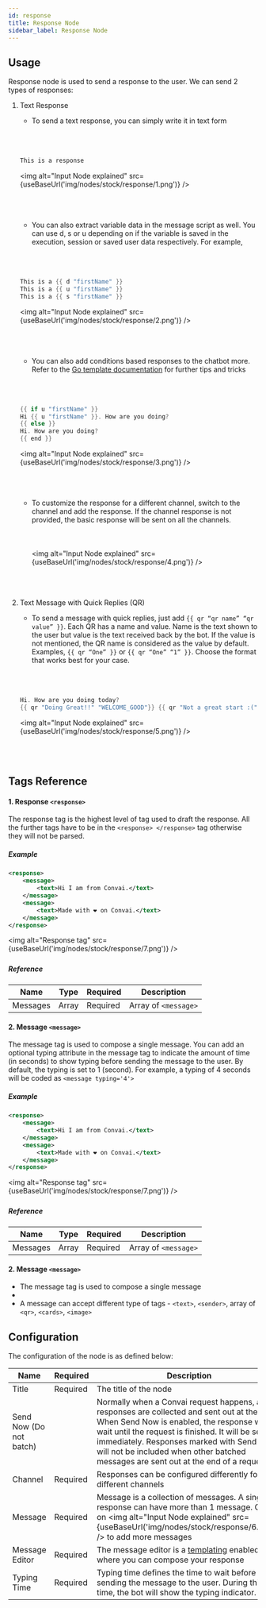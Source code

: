 ```yaml
---
id: response
title: Response Node
sidebar_label: Response Node
---
```



## Usage

Response node is used to send a response to the user. We can send 2 types of responses:

1. Text Response

    * To send a text response, you can simply write it in text form
    <br></br>
    <br></br>
    
    ```go
    This is a response
    ```
    <img alt="Input Node explained" src={useBaseUrl('img/nodes/stock/response/1.png')} />
    <br></br>
    <br></br>

    * You can also extract variable data in the message script as well. You can use d, s or u depending on if the variable is saved in the execution, session or saved user data respectively. For example,
    <br></br>
    <br></br>

    ```go
    This is a {{ d "firstName" }}
    This is a {{ u "firstName" }}
    This is a {{ s "firstName" }}
    ```
    <img alt="Input Node explained" src={useBaseUrl('img/nodes/stock/response/2.png')} />
    <br></br>
    <br></br>

    * You can also add conditions based responses to the chatbot more. Refer to the [Go template documentation](https://golang.org/pkg/text/template/) for further tips and tricks
    <br></br>
    <br></br>

    ```go
    {{ if u "firstName" }}
    Hi {{ u "firstName" }}. How are you doing?
    {{ else }}
    Hi. How are you doing?
    {{ end }}
    ```
    <img alt="Input Node explained" src={useBaseUrl('img/nodes/stock/response/3.png')} />
    <br></br>
    <br></br>
    
    * To customize the response for a different channel, switch to the channel and add the response. If the channel response is not provided, the basic response will be sent on all the channels.
    <br></br>
    <br></br>
    <img alt="Input Node explained" src={useBaseUrl('img/nodes/stock/response/4.png')} />
    <br></br>
    <br></br>

2. Text Message with Quick Replies (QR)

    * To send a message with quick replies, just add `{{ qr “qr name” “qr value” }}`. Each QR has a name and value. Name is the text shown to the user but value is the text received back by the bot. If the value is not mentioned, the QR name is considered as the value by default. Examples, `{{ qr “One” }}` or `{{ qr “One” “1” }}`. Choose the format that works best for your case.
    <br></br>
    <br></br>

    ```go
    Hi. How are you doing today?
    {{ qr "Doing Great!!" "WELCOME_GOOD"}} {{ qr "Not a great start :(" "WELCOME_BAD"}}
    ```
    <img alt="Input Node explained" src={useBaseUrl('img/nodes/stock/response/5.png')} />
    <br></br>
    <br></br>

## Tags Reference

#### 1. Response ```<response>```
The response tag is the highest level of tag used to draft the response. All the further tags have to be in the ```<response> </response>``` tag otherwise they will not be parsed.

##### Example 
```xml
<response>
	<message>
		<text>Hi I am from Convai.</text>
	</message>
	<message>
	    <text>Made with ❤️ on Convai.</text>
	</message>
</response>
```
<img alt="Response tag" src={useBaseUrl('img/nodes/stock/response/7.png')} />

##### 

##### Reference
| Name | Type | Required | Description |
| --- | --- | --- | --- |
| Messages | Array | Required | Array of ```<message>``` |

#### 2. Message ```<message>```
The message tag is used to compose a single message. You can add an optional typing attribute in the message tag to indicate the amount of time (in seconds) to show typing before sending the message to the user. By default, the typing is set to 1 (second). For example, a typing of 4 seconds will be coded as ```<message typing='4'>```

##### Example 
```xml
<response>
	<message>
		<text>Hi I am from Convai.</text>
	</message>
	<message>
	    <text>Made with ❤️ on Convai.</text>
	</message>
</response>
```
<img alt="Response tag" src={useBaseUrl('img/nodes/stock/response/7.png')} />

##### 

##### Reference
| Name | Type | Required | Description |
| --- | --- | --- | --- |
| Messages | Array | Required | Array of ```<message>``` |

#### 2. Message ```<message>```
- The message tag is used to compose a single message
- 
- A message can accept different type of tags - ```<text>```, ```<sender>```, array of ```<qr>```, ```<cards>```, ```<image>``` 


## Configuration

The configuration of the node is as defined below:

| Name                    | Required |                      Description                                     |
| ----------------------- | -------- | -------------------------------------------------------------------- |
| Title | Required | The title of the node |
| Send Now (Do not batch) | | Normally when a Convai request happens, all responses are collected and sent out at the end. When Send Now is enabled, the response will not wait until the request is finished. It will be sent immediately. Responses marked with Send Now will not be included when other batched messages are sent out at the end of a request. |
| Channel | Required | Responses can be configured differently for different channels |
| Message | Required | Message is a collection of messages. A single response can have more than 1 message. Click on <img alt="Input Node explained" src={useBaseUrl('img/nodes/stock/response/6.png')} /> to add more messages |
| Message Editor | Required | The message editor is a [templating](https://golang.org/pkg/text/template/) enabled field where you can compose your response |
| Typing Time | Required | Typing time defines the time to wait before sending the message to the user. During this time, the bot will show the typing indicator. |
